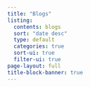 ```yaml
---
title: "Blogs"
listing:
  contents: blogs
  sort: "date desc"
  type: default
  categories: true
  sort-ui: true
  filter-ui: true
page-layout: full
title-block-banner: true
---
```

